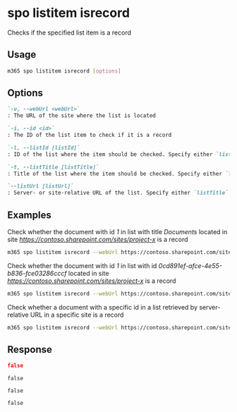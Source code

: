 
# spo listitem isrecord

Checks if the specified list item is a record

## Usage

```sh
m365 spo listitem isrecord [options]
```

## Options

```md definition-list
`-u, --webUrl <webUrl>`
: The URL of the site where the list is located

`-i, --id <id>`
: The ID of the list item to check if it is a record

`-l, --listId [listId]`
: ID of the list where the item should be checked. Specify either `listTitle`, `listId` or `listUrl`

`-t, --listTitle [listTitle]`
: Title of the list where the item should be checked. Specify either `listTitle`, `listId` or `listUrl`

`--listUrl [listUrl]`
: Server- or site-relative URL of the list. Specify either `listTitle`, `listId` or `listUrl`
```

<Global />

## Examples

Check whether the document with id _1_ in list with title _Documents_ located in site _https://contoso.sharepoint.com/sites/project-x_ is a record

```sh
m365 spo listitem isrecord --webUrl https://contoso.sharepoint.com/sites/project-x --listTitle 'Documents' --id 1
```

Check whether the document with id _1_ in list with id _0cd891ef-afce-4e55-b836-fce03286cccf_ located in site _https://contoso.sharepoint.com/sites/project-x_ is a record

```sh
m365 spo listitem isrecord --webUrl https://contoso.sharepoint.com/sites/project-x --listId 0cd891ef-afce-4e55-b836-fce03286cccf --id 1
```

Check whether a document with a specific id in a list retrieved by server-relative URL in a specific site is a record

```sh
m365 spo listitem isrecord --webUrl https://contoso.sharepoint.com/sites/project-x --listUrl /sites/project-x/documents --id 1
```

## Response

<Tabs>
  <TabItem value="JSON">

  ```json
  false
  ```

  </TabItem>
  <TabItem value="Text">

  ```text
  false
  ```

  </TabItem>
  <TabItem value="CSV">

  ```csv
  false
  ```

  </TabItem>
  <TabItem value="Markdown">

  ```md
  false
  ```

  </TabItem>
</Tabs>

